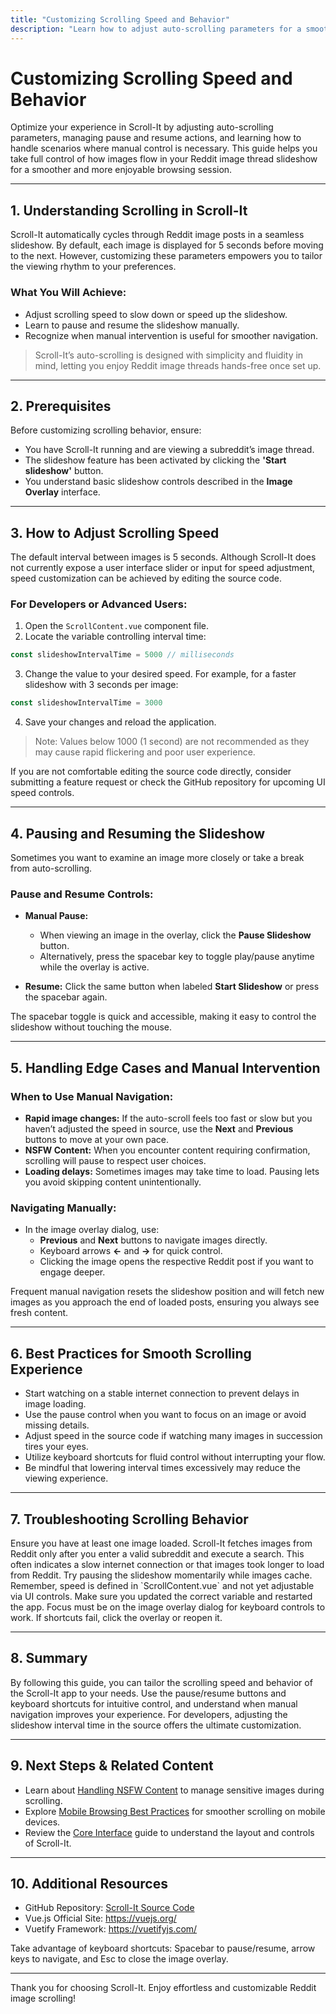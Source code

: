 ```yaml
---
title: "Customizing Scrolling Speed and Behavior"
description: "Learn how to adjust auto-scrolling parameters for a smoother experience, including speed, pause/resume, and edge cases where manual intervention may be helpful."
---
```


# Customizing Scrolling Speed and Behavior

Optimize your experience in Scroll-It by adjusting auto-scrolling parameters, managing pause and resume actions, and learning how to handle scenarios where manual control is necessary. This guide helps you take full control of how images flow in your Reddit image thread slideshow for a smoother and more enjoyable browsing session.

---

## 1. Understanding Scrolling in Scroll-It

Scroll-It automatically cycles through Reddit image posts in a seamless slideshow. By default, each image is displayed for 5 seconds before moving to the next. However, customizing these parameters empowers you to tailor the viewing rhythm to your preferences.

### What You Will Achieve:
- Adjust scrolling speed to slow down or speed up the slideshow.
- Learn to pause and resume the slideshow manually.
- Recognize when manual intervention is useful for smoother navigation.

> Scroll-It’s auto-scrolling is designed with simplicity and fluidity in mind, letting you enjoy Reddit image threads hands-free once set up.

---

## 2. Prerequisites

Before customizing scrolling behavior, ensure:
- You have Scroll-It running and are viewing a subreddit’s image thread.
- The slideshow feature has been activated by clicking the **'Start slideshow'** button.
- You understand basic slideshow controls described in the **Image Overlay** interface.

---

## 3. How to Adjust Scrolling Speed

The default interval between images is 5 seconds. Although Scroll-It does not currently expose a user interface slider or input for speed adjustment, speed customization can be achieved by editing the source code. 

### For Developers or Advanced Users:

1. Open the `ScrollContent.vue` component file.
2. Locate the variable controlling interval time:

```javascript
const slideshowIntervalTime = 5000 // milliseconds
```
3. Change the value to your desired speed. For example, for a faster slideshow with 3 seconds per image:

```javascript
const slideshowIntervalTime = 3000
```
4. Save your changes and reload the application.

> Note: Values below 1000 (1 second) are not recommended as they may cause rapid flickering and poor user experience.

<Tip>
If you are not comfortable editing the source code directly, consider submitting a feature request or check the GitHub repository for upcoming UI speed controls.
</Tip>

---

## 4. Pausing and Resuming the Slideshow

Sometimes you want to examine an image more closely or take a break from auto-scrolling.

### Pause and Resume Controls:
- **Manual Pause:**
  - When viewing an image in the overlay, click the **Pause Slideshow** button.
  - Alternatively, press the spacebar key to toggle play/pause anytime while the overlay is active.

- **Resume:** Click the same button when labeled **Start Slideshow** or press the spacebar again.

<Tip>
The spacebar toggle is quick and accessible, making it easy to control the slideshow without touching the mouse.
</Tip>

---

## 5. Handling Edge Cases and Manual Intervention

### When to Use Manual Navigation:
- **Rapid image changes:** If the auto-scroll feels too fast or slow but you haven’t adjusted the speed in source, use the **Next** and **Previous** buttons to move at your own pace.
- **NSFW Content:** When you encounter content requiring confirmation, scrolling will pause to respect user choices.
- **Loading delays:** Sometimes images may take time to load. Pausing lets you avoid skipping content unintentionally.

### Navigating Manually:
- In the image overlay dialog, use:
  - **Previous** and **Next** buttons to navigate images directly.
  - Keyboard arrows **←** and **→** for quick control.
  - Clicking the image opens the respective Reddit post if you want to engage deeper.

<Tip>
Frequent manual navigation resets the slideshow position and will fetch new images as you approach the end of loaded posts, ensuring you always see fresh content.
</Tip>

---

## 6. Best Practices for Smooth Scrolling Experience

- Start watching on a stable internet connection to prevent delays in image loading.
- Use the pause control when you want to focus on an image or avoid missing details.
- Adjust speed in the source code if watching many images in succession tires your eyes.
- Utilize keyboard shortcuts for fluid control without interrupting your flow.
- Be mindful that lowering interval times excessively may reduce the viewing experience.

---

## 7. Troubleshooting Scrolling Behavior

<AccordionGroup title="Common Issues When Customizing Scrolling">
  <Accordion title="Slideshow does not start when clicking Start slideshow">
    Ensure you have at least one image loaded. Scroll-It fetches images from Reddit only after you enter a valid subreddit and execute a search.
  </Accordion>
  <Accordion title="Images flicker or load slowly during auto-scroll">
    This often indicates a slow internet connection or that images took longer to load from Reddit. Try pausing the slideshow momentarily while images cache.
  </Accordion>
  <Accordion title="Speed adjustments seem ineffective">
    Remember, speed is defined in `ScrollContent.vue` and not yet adjustable via UI controls. Make sure you updated the correct variable and restarted the app.
  </Accordion>
  <Accordion title="Keyboard shortcuts not responding">
    Focus must be on the image overlay dialog for keyboard controls to work. If shortcuts fail, click the overlay or reopen it.
  </Accordion>
</AccordionGroup>

---

## 8. Summary

By following this guide, you can tailor the scrolling speed and behavior of the Scroll-It app to your needs. Use the pause/resume buttons and keyboard shortcuts for intuitive control, and understand when manual navigation improves your experience. For developers, adjusting the slideshow interval time in the source offers the ultimate customization.

---

## 9. Next Steps & Related Content

- Learn about [Handling NSFW Content](/guides/using-advanced-features/nsfw-handling) to manage sensitive images during scrolling.
- Explore [Mobile Browsing Best Practices](/guides/using-advanced-features/mobile-optimization) for smoother scrolling on mobile devices.
- Review the [Core Interface](/guides/getting-started/core-interface) guide to understand the layout and controls of Scroll-It.

---

## 10. Additional Resources

- GitHub Repository: [Scroll-It Source Code](https://github.com/modelorona/Scroll-It)
- Vue.js Official Site: https://vuejs.org/
- Vuetify Framework: https://vuetifyjs.com/

<Check>
Take advantage of keyboard shortcuts: Spacebar to pause/resume, arrow keys to navigate, and Esc to close the image overlay.
</Check>

---

Thank you for choosing Scroll-It. Enjoy effortless and customizable Reddit image scrolling!